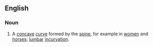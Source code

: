 ==English==

===Noun===
{{en-noun}}

# {{anatomy}} A [[concave]] [[curve]] formed by the [[spine]], for example in [[women]] and [[horses]]; [[lumbar]] [[incurvation]].